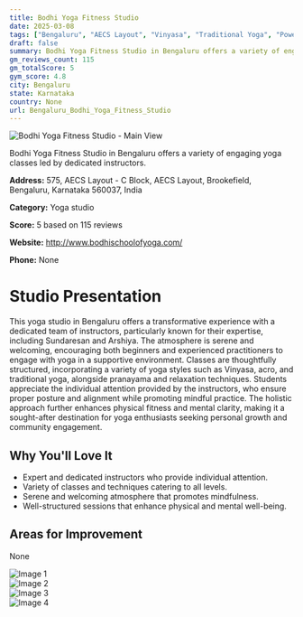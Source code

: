 ```yaml
---
title: Bodhi Yoga Fitness Studio
date: 2025-03-08
tags: ["Bengaluru", "AECS Layout", "Vinyasa", "Traditional Yoga", "Power Yoga", "serene atmosphere", "individualized attention", "Bengaluru"]  
draft: false
summary: Bodhi Yoga Fitness Studio in Bengaluru offers a variety of engaging yoga classes led by dedicated instructors.
gm_reviews_count: 115
gm_totalScore: 5
gym_score: 4.8
city: Bengaluru
state: Karnataka
country: None
url: Bengaluru_Bodhi_Yoga_Fitness_Studio
---
```


<div className="aspect-[16/9] relative my-8">
  <img 
    src="https://lh5.googleusercontent.com/p/AF1QipPSjYkglncK2u5wvcpH7X4F9tdtJV7ujCaDLMdp=w1920-h1080-k-no"
    alt="Bodhi Yoga Fitness Studio - Main View"
    className="object-cover absolute inset-0 w-full h-full rounded-lg"
  />
</div>

Bodhi Yoga Fitness Studio in Bengaluru offers a variety of engaging yoga classes led by dedicated instructors.

**Address:** 575, AECS Layout - C Block, AECS Layout, Brookefield, Bengaluru, Karnataka 560037, India

**Category:** Yoga studio

**Score:** 5 based on 115 reviews

**Website:** http://www.bodhischoolofyoga.com/

**Phone:** None

# Studio Presentation

This yoga studio in Bengaluru offers a transformative experience with a dedicated team of instructors, particularly known for their expertise, including Sundaresan and Arshiya. The atmosphere is serene and welcoming, encouraging both beginners and experienced practitioners to engage with yoga in a supportive environment. Classes are thoughtfully structured, incorporating a variety of yoga styles such as Vinyasa, acro, and traditional yoga, alongside pranayama and relaxation techniques. Students appreciate the individual attention provided by the instructors, who ensure proper posture and alignment while promoting mindful practice. The holistic approach further enhances physical fitness and mental clarity, making it a sought-after destination for yoga enthusiasts seeking personal growth and community engagement.

## Why You'll Love It

- Expert and dedicated instructors who provide individual attention.
- Variety of classes and techniques catering to all levels.
- Serene and welcoming atmosphere that promotes mindfulness.
- Well-structured sessions that enhance physical and mental well-being.

## Areas for Improvement

None

<div className="grid grid-cols-1 xl:grid-cols-2 gap-4 my-8">
<div className="aspect-[4/3] relative"><img src="https://lh3.googleusercontent.com/p/AF1QipPXZciCsHsmlV6uP6jS4m2UgA9iKEkzixQ97Tl5=w1920-h1080-k-no" alt="Image 1" className="object-cover absolute inset-0 w-full h-full rounded-lg" /></div>
<div className="aspect-[4/3] relative"><img src="https://lh5.googleusercontent.com/p/AF1QipNeX4xiOGStPxwRjsb_RZN00So-ouoo1e88UwPo=w1920-h1080-k-no" alt="Image 2" className="object-cover absolute inset-0 w-full h-full rounded-lg" /></div>
<div className="aspect-[4/3] relative"><img src="https://lh5.googleusercontent.com/p/AF1QipPxy0PqHfvRKNXfmcNMUZJ2EpvGzvk_MdlJnO-k=w1920-h1080-k-no" alt="Image 3" className="object-cover absolute inset-0 w-full h-full rounded-lg" /></div>
<div className="aspect-[4/3] relative"><img src="https://lh5.googleusercontent.com/p/AF1QipOztksRkmrBV6MS7y6p4Rn2w0ApcTZS9ihhq0oT=w1920-h1080-k-no" alt="Image 4" className="object-cover absolute inset-0 w-full h-full rounded-lg" /></div>
</div>